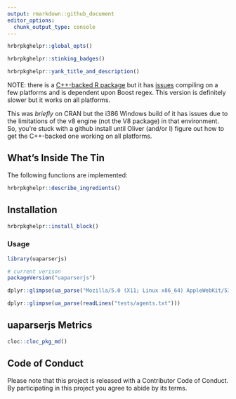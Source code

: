 ```yaml
---
output: rmarkdown::github_document
editor_options: 
  chunk_output_type: console
---
```

```r
hrbrpkghelpr::global_opts()
```

```r
hrbrpkghelpr::stinking_badges()
```

```r
hrbrpkghelpr::yank_title_and_description()
```


NOTE: there is a [C++-backed R package](https://github.com/ua-parser/uap-r) but it has [issues](https://github.com/ua-parser/uap-r/issues) compiling on a few platforms and is dependent upon Boost regex. This version is definitely slower but it works on all platforms.

This was _briefly_ on CRAN but the i386 Windows build of it has issues due to the limitations of the v8 engine (not the V8 package) in that environment. So, you're stuck with a github install until Oliver (and/or I) figure out how to get the C++-backed one working on all platforms.

## What's Inside The Tin

The following functions are implemented:

```r
hrbrpkghelpr::describe_ingredients()
```

## Installation

```r
hrbrpkghelpr::install_block()
```

### Usage

```r
library(uaparserjs)

# current verison
packageVersion("uaparserjs")

dplyr::glimpse(ua_parse("Mozilla/5.0 (X11; Linux x86_64) AppleWebKit/535.2 (KHTML, like Gecko) Ubuntu/11.10 Chromium/15.0.874.106 Chrome/15.0.874.106 Safari/535.2"))

dplyr::glimpse(ua_parse(readLines("tests/agents.txt")))

```

## uaparserjs Metrics

```r
cloc::cloc_pkg_md()
```

## Code of Conduct

Please note that this project is released with a Contributor Code of Conduct. 
By participating in this project you agree to abide by its terms.
